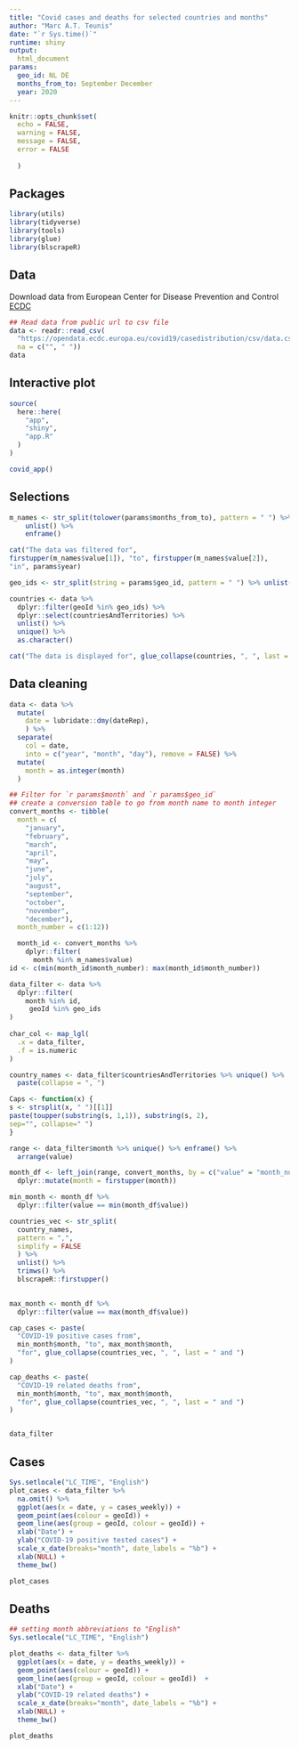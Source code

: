 ```yaml
---
title: "Covid cases and deaths for selected countries and months"
author: "Marc A.T. Teunis"
date: "`r Sys.time()`"
runtime: shiny
output:
  html_document
params:
  geo_id: NL DE
  months_from_to: September December
  year: 2020
---
```


```r
knitr::opts_chunk$set(
  echo = FALSE,
  warning = FALSE,
  message = FALSE,
  error = FALSE
  
  )
```

## Packages
```r
library(utils)
library(tidyverse)
library(tools)
library(glue)
library(blscrapeR)
```

## Data
Download data from European Center for Disease Prevention and Control [ECDC](https://www.ecdc.europa.eu/en)
```r
## Read data from public url to csv file
data <- readr::read_csv(
  "https://opendata.ecdc.europa.eu/covid19/casedistribution/csv/data.csv", 
  na = c("", " "))
data
```


## Interactive plot
```r
source(
  here::here(
    "app",
    "shiny",
    "app.R"
  )
)

covid_app() 
```


## Selections
```r
m_names <- str_split(tolower(params$months_from_to), pattern = " ") %>% 
    unlist() %>%
    enframe() 

cat("The data was filtered for",
firstupper(m_names$value[1]), "to", firstupper(m_names$value[2]), 
"in", params$year)
```

```r
geo_ids <- str_split(string = params$geo_id, pattern = " ") %>% unlist()

countries <- data %>%
  dplyr::filter(geoId %in% geo_ids) %>%
  dplyr::select(countriesAndTerritories) %>%
  unlist() %>%
  unique() %>%
  as.character()

cat("The data is displayed for", glue_collapse(countries, ", ", last = " and "))
```

## Data cleaning
```r
data <- data %>%
  mutate(
    date = lubridate::dmy(dateRep),
    ) %>%
  separate(
    col = date, 
    into = c("year", "month", "day"), remove = FALSE) %>%
  mutate(
    month = as.integer(month)
  )

## Filter for `r params$month` and `r params$geo_id`
## create a conversion table to go from month name to month integer
convert_months <- tibble(
  month = c(
    "january",
    "february",
    "march",
    "april",
    "may",
    "june",
    "july",
    "august",
    "september",
    "october",
    "november",
    "december"),
  month_number = c(1:12))

  month_id <- convert_months %>%
    dplyr::filter(
      month %in% m_names$value) 
id <- c(min(month_id$month_number): max(month_id$month_number))

data_filter <- data %>%
  dplyr::filter(
    month %in% id,
     geoId %in% geo_ids
)
  
char_col <- map_lgl(
  .x = data_filter,
  .f = is.numeric 
)

country_names <- data_filter$countriesAndTerritories %>% unique() %>%
  paste(collapse = ", ")

Caps <- function(x) {
s <- strsplit(x, " ")[[1]]
paste(toupper(substring(s, 1,1)), substring(s, 2),
sep="", collapse=" ")
}

range <- data_filter$month %>% unique() %>% enframe() %>%
  arrange(value)

month_df <- left_join(range, convert_months, by = c("value" = "month_number")) %>%
  dplyr::mutate(month = firstupper(month))

min_month <- month_df %>%
  dplyr::filter(value == min(month_df$value))

countries_vec <- str_split(
  country_names, 
  pattern = ",", 
  simplify = FALSE
  ) %>%
  unlist() %>%
  trimws() %>%
  blscrapeR::firstupper()  
  

max_month <- month_df %>%
  dplyr::filter(value == max(month_df$value))

cap_cases <- paste(
  "COVID-19 positive cases from", 
  min_month$month, "to", max_month$month,
  "for", glue_collapse(countries_vec, ", ", last = " and ")
)

cap_deaths <- paste(
  "COVID-19 related deaths from", 
  min_month$month, "to", max_month$month,
  "for", glue_collapse(countries_vec, ", ", last = " and ")
)


data_filter  
```

## Cases
```r
Sys.setlocale("LC_TIME", "English")
plot_cases <- data_filter %>%
  na.omit() %>%
  ggplot(aes(x = date, y = cases_weekly)) +
  geom_point(aes(colour = geoId)) +
  geom_line(aes(group = geoId, colour = geoId)) +
  xlab("Date") +
  ylab("COVID-19 positive tested cases") +
  scale_x_date(breaks="month", date_labels = "%b") +
  xlab(NULL) +
  theme_bw()

plot_cases
```

## Deaths
```r
## setting month abbreviations to "English"
Sys.setlocale("LC_TIME", "English")

plot_deaths <- data_filter %>%
  ggplot(aes(x = date, y = deaths_weekly)) +
  geom_point(aes(colour = geoId)) +
  geom_line(aes(group = geoId, colour = geoId))  +
  xlab("Date") +
  ylab("COVID-19 related deaths") +
  scale_x_date(breaks="month", date_labels = "%b") +
  xlab(NULL) +
  theme_bw()

plot_deaths

```

